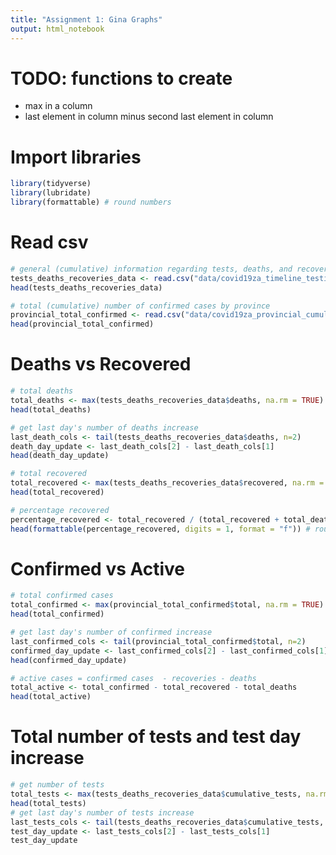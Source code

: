 ```yaml
---
title: "Assignment 1: Gina Graphs"
output: html_notebook
---
```


# TODO: functions to create
- max in a column
- last element in column minus second last element in column

# Import libraries
```r
library(tidyverse)
library(lubridate)
library(formattable) # round numbers
```

# Read csv
```r
# general (cumulative) information regarding tests, deaths, and recoveries. Complete timeline.
tests_deaths_recoveries_data <- read.csv("data/covid19za_timeline_testing.csv")
head(tests_deaths_recoveries_data)

# total (cumulative) number of confirmed cases by province
provincial_total_confirmed <- read.csv("data/covid19za_provincial_cumulative_timeline_confirmed.csv")
head(provincial_total_confirmed)
```


# Deaths vs Recovered
```r
# total deaths
total_deaths <- max(tests_deaths_recoveries_data$deaths, na.rm = TRUE)
head(total_deaths)

# get last day's number of deaths increase
last_death_cols <- tail(tests_deaths_recoveries_data$deaths, n=2)
death_day_update <- last_death_cols[2] - last_death_cols[1]
head(death_day_update)

# total recovered
total_recovered <- max(tests_deaths_recoveries_data$recovered, na.rm = TRUE)
head(total_recovered)

# percentage recovered
percentage_recovered <- total_recovered / (total_recovered + total_deaths) * 100
head(formattable(percentage_recovered, digits = 1, format = "f")) # round to 1 digit
```
# Confirmed vs Active
```r
# total confirmed cases
total_confirmed <- max(provincial_total_confirmed$total, na.rm = TRUE)
head(total_confirmed)

# get last day's number of confirmed increase
last_confirmed_cols <- tail(provincial_total_confirmed$total, n=2)
confirmed_day_update <- last_confirmed_cols[2] - last_confirmed_cols[1]
head(confirmed_day_update)

# active cases = confirmed cases  - recoveries - deaths
total_active <- total_confirmed - total_recovered - total_deaths
head(total_active)
```

# Total number of tests and test day increase
```r
# get number of tests
total_tests <- max(tests_deaths_recoveries_data$cumulative_tests, na.rm = TRUE)
head(total_tests)
# get last day's number of tests increase
last_tests_cols <- tail(tests_deaths_recoveries_data$cumulative_tests, n=2)
test_day_update <- last_tests_cols[2] - last_tests_cols[1]
test_day_update
```


